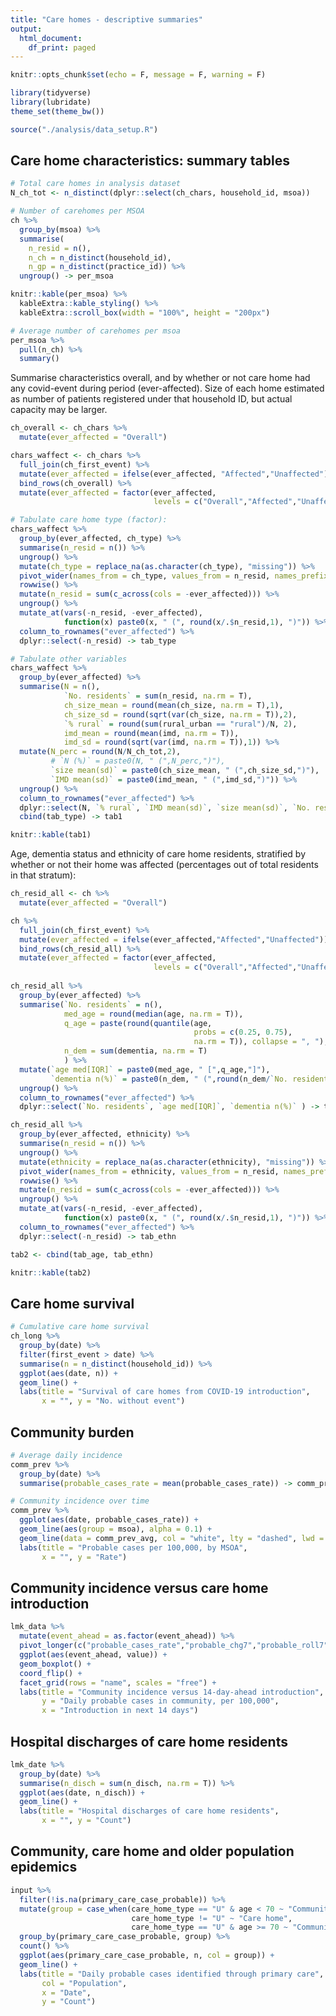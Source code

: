 ```yaml
---
title: "Care homes - descriptive summaries"
output:
  html_document:
    df_print: paged
---
```


```r

knitr::opts_chunk$set(echo = F, message = F, warning = F)

library(tidyverse)
library(lubridate)
theme_set(theme_bw())

source("./analysis/data_setup.R")

```

## Care home characteristics: summary tables

```r

# Total care homes in analysis dataset
N_ch_tot <- n_distinct(dplyr::select(ch_chars, household_id, msoa))

# Number of carehomes per MSOA
ch %>% 
  group_by(msoa) %>% 
  summarise(
    n_resid = n(),
    n_ch = n_distinct(household_id),
    n_gp = n_distinct(practice_id)) %>%
  ungroup() -> per_msoa

knitr::kable(per_msoa) %>%
  kableExtra::kable_styling() %>%
  kableExtra::scroll_box(width = "100%", height = "200px")

# Average number of carehomes per msoa
per_msoa %>%
  pull(n_ch) %>%
  summary()
```


Summarise characteristics overall, and by whether or not care home had any covid-event during period (ever-affected). Size of each home estimated as number of patients registered under that household ID, but actual capacity may be larger. 

```r

ch_overall <- ch_chars %>%
  mutate(ever_affected = "Overall")

chars_waffect <- ch_chars %>%
  full_join(ch_first_event) %>%
  mutate(ever_affected = ifelse(ever_affected, "Affected","Unaffected")) %>%
  bind_rows(ch_overall) %>% 
  mutate(ever_affected = factor(ever_affected, 
                                levels = c("Overall","Affected","Unaffected"))) 

# Tabulate care home type (factor):
chars_waffect %>%
  group_by(ever_affected, ch_type) %>%
  summarise(n_resid = n()) %>%
  ungroup() %>%
  mutate(ch_type = replace_na(as.character(ch_type), "missing")) %>%
  pivot_wider(names_from = ch_type, values_from = n_resid, names_prefix = "Type:") %>%
  rowwise() %>%
  mutate(n_resid = sum(c_across(cols = -ever_affected))) %>% 
  ungroup() %>%
  mutate_at(vars(-n_resid, -ever_affected), 
            function(x) paste0(x, " (", round(x/.$n_resid,1), ")")) %>%
  column_to_rownames("ever_affected") %>%
  dplyr::select(-n_resid) -> tab_type

# Tabulate other variables
chars_waffect %>%
  group_by(ever_affected) %>%
  summarise(N = n(),
            `No. residents` = sum(n_resid, na.rm = T),
            ch_size_mean = round(mean(ch_size, na.rm = T),1),
            ch_size_sd = round(sqrt(var(ch_size, na.rm = T)),2),
            `% rural` = round(sum(rural_urban == "rural")/N, 2),
            imd_mean = round(mean(imd, na.rm = T)),
            imd_sd = round(sqrt(var(imd, na.rm = T)),1)) %>%
  mutate(N_perc = round(N/N_ch_tot,2),
         # `N (%)` = paste0(N, " (",N_perc,")"),
         `size mean(sd)` = paste0(ch_size_mean, " (",ch_size_sd,")"),
         `IMD mean(sd)` = paste0(imd_mean, " (",imd_sd,")")) %>%
  ungroup() %>%
  column_to_rownames("ever_affected") %>%
  dplyr::select(N, `% rural`, `IMD mean(sd)`, `size mean(sd)`, `No. residents`) %>%
  cbind(tab_type) -> tab1

knitr::kable(tab1)

```


Age, dementia status and ethnicity of care home residents, stratified by whether or not their home was affected (percentages out of total residents in that stratum):

```r

ch_resid_all <- ch %>%
  mutate(ever_affected = "Overall")

ch %>%
  full_join(ch_first_event) %>%
  mutate(ever_affected = ifelse(ever_affected,"Affected","Unaffected")) %>%
  bind_rows(ch_resid_all) %>% 
  mutate(ever_affected = factor(ever_affected, 
                                levels = c("Overall","Affected","Unaffected"))) -> ch_resid_all
  
ch_resid_all %>%
  group_by(ever_affected) %>%
  summarise(`No. residents` = n(),
            med_age = round(median(age, na.rm = T)),
            q_age = paste(round(quantile(age, 
                                         probs = c(0.25, 0.75), 
                                         na.rm = T)), collapse = ", "),
            n_dem = sum(dementia, na.rm = T)
            ) %>% 
  mutate(`age med[IQR]` = paste0(med_age, " [",q_age,"]"),
         `dementia n(%)` = paste0(n_dem, " (",round(n_dem/`No. residents`,1),")")) %>%
  ungroup() %>%
  column_to_rownames("ever_affected") %>%
  dplyr::select(`No. residents`, `age med[IQR]`, `dementia n(%)` ) -> tab_age

ch_resid_all %>%
  group_by(ever_affected, ethnicity) %>%
  summarise(n_resid = n()) %>%
  ungroup() %>%
  mutate(ethnicity = replace_na(as.character(ethnicity), "missing")) %>%
  pivot_wider(names_from = ethnicity, values_from = n_resid, names_prefix = "Ethn:") %>%
  rowwise() %>%
  mutate(n_resid = sum(c_across(cols = -ever_affected))) %>% 
  ungroup() %>%
  mutate_at(vars(-n_resid, -ever_affected), 
            function(x) paste0(x, " (", round(x/.$n_resid,1), ")")) %>%
  column_to_rownames("ever_affected") %>%
  dplyr::select(-n_resid) -> tab_ethn

tab2 <- cbind(tab_age, tab_ethn)

knitr::kable(tab2)

```


## Care home survival

```r

# Cumulative care home survival
ch_long %>%
  group_by(date) %>%
  filter(first_event > date) %>%
  summarise(n = n_distinct(household_id)) %>%
  ggplot(aes(date, n)) +
  geom_line() +
  labs(title = "Survival of care homes from COVID-19 introduction",
       x = "", y = "No. without event")

```

## Community burden

```r

# Average daily incidence
comm_prev %>%
  group_by(date) %>%
  summarise(probable_cases_rate = mean(probable_cases_rate)) -> comm_prev_avg

# Community incidence over time
comm_prev %>%
  ggplot(aes(date, probable_cases_rate)) +
  geom_line(aes(group = msoa), alpha = 0.1) +
  geom_line(data = comm_prev_avg, col = "white", lty = "dashed", lwd = 1.5) + 
  labs(title = "Probable cases per 100,000, by MSOA",
       x = "", y = "Rate")

```


## Community incidence versus care home introduction

```r

lmk_data %>%
  mutate(event_ahead = as.factor(event_ahead)) %>%
  pivot_longer(c("probable_cases_rate","probable_chg7","probable_roll7")) %>%
  ggplot(aes(event_ahead, value)) +
  geom_boxplot() +
  coord_flip() +
  facet_grid(rows = "name", scales = "free") +
  labs(title = "Community incidence versus 14-day-ahead introduction",
       y = "Daily probable cases in community, per 100,000",
       x = "Introduction in next 14 days")

```


## Hospital discharges of care home residents

```r

lmk_date %>%
  group_by(date) %>%
  summarise(n_disch = sum(n_disch, na.rm = T)) %>%
  ggplot(aes(date, n_disch)) +
  geom_line() + 
  labs(title = "Hospital discharges of care home residents",
       x = "", y = "Count")

```


## Community, care home and older population epidemics

```r

input %>%
  filter(!is.na(primary_care_case_probable)) %>%
  mutate(group = case_when(care_home_type == "U" & age < 70 ~ "Community",
                           care_home_type != "U" ~ "Care home",
                           care_home_type == "U" & age >= 70 ~ "Community, aged 70+")) %>%
  group_by(primary_care_case_probable, group) %>%
  count() %>% 
  ggplot(aes(primary_care_case_probable, n, col = group)) +
  geom_line() +
  labs(title = "Daily probable cases identified through primary care",
       col = "Population",
       x = "Date",
       y = "Count")

```
